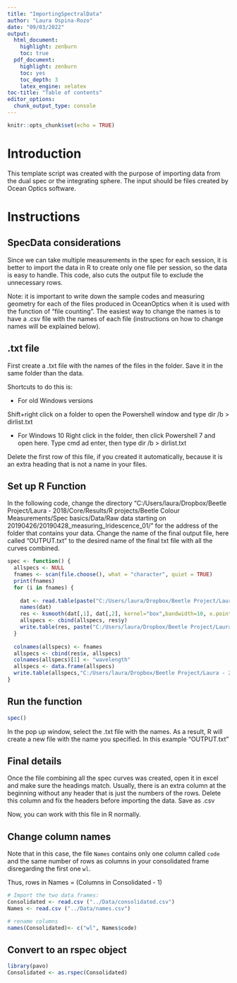 ```yaml
---
title: "ImportingSpectralData"
author: "Laura Ospina-Rozo"
date: "09/03/2022"
output: 
  html_document: 
    highlight: zenburn
    toc: true
  pdf_document: 
    highlight: zenburn
    toc: yes
    toc_depth: 3
    latex_engine: xelatex
toc-title: "Table of contents"
editor_options: 
  chunk_output_type: console
---
```


```r
knitr::opts_chunk$set(echo = TRUE)
```

# Introduction

This template script was created with the purpose of importing data from the dual spec or the integrating sphere. The input should be files created by Ocean Optics software. 

# Instructions

## SpecData considerations

Since we can take multiple measurements in the spec for each session, it is better to import the data in R to create only one file per session, so the data is easy to handle. This code, also cuts the output file to exclude the unnecessary rows.

Note: it is important to write down the sample codes and measuring geometry for each of the files produced in OceanOptics when it is used with the function of "file counting". The easiest way to change the names is to have a .csv file with the names of each file (instructions on how to change names will be explained below).

## .txt file

First create a .txt file with the names of the files in the folder. Save it in the same folder than the data. 

Shortcuts to do this is: 

- For old Windows versions 

Shift+right click on a folder to open the Powershell window and type dir /b > dirlist.txt

- For Windows 10
Right click in the folder, then click Powershell 7 and open here. Type cmd ad enter, then type dir /b > dirlist.txt

Delete the first row of this file, if you created it automatically, because it is an extra heading that is not a name in your files. 


## Set up R Function

In the following code, change the directory "C:/Users/laura/Dropbox/Beetle Project/Laura - 2018/Core/Results/R projects/Beetle Colour Measurements/Spec basics/Data/Raw data starting on 20190426/20190428_measuring_Iridescence_01/" for the address of the folder that contains your data. Change the name of the final output file, here called "OUTPUT.txt" to the desired name of the final txt file with all the curves combined.

```r

spec <- function() {
  allspecs <- NULL
  fnames <- scan(file.choose(), what = "character", quiet = TRUE)
  print(fnames)
  for (i in fnames) {
    
    dat <- read.table(paste("C:/Users/laura/Dropbox/Beetle Project/Laura - 2018/Core/Results/R projects/Beetle Colour Measurements/Spec basics/Data/Raw data starting on 20190426/20190428_measuring_Iridescence_01/",i, sep=""), skip =255)
    names(dat)
    res <- ksmooth(dat[,1], dat[,2], kernel="box",bandwidth=10, x.points=seq(300, 2100, 2))
    allspecs <- cbind(allspecs, res$y)
    write.table(res, paste("C:/Users/laura/Dropbox/Beetle Project/Laura - 2018/Core/Results/R projects/Beetle Colour Measurements/Spec basics/Data/Raw data starting on 20190426/20190428_measuring_Iridescence_01/",i, ".out", sep=""))
  }
  
  colnames(allspecs) <- fnames
  allspecs <- cbind(res$x, allspecs)
  colnames(allspecs)[1] <- "wavelength" 
  allspecs <- data.frame(allspecs)
  write.table(allspecs,"C:/Users/laura/Dropbox/Beetle Project/Laura - 2018/Core/Results/ R projects/Beetle Colour Measurements/Spec basics/Data/Raw data starting on 20190426/20190428_measuring_Iridescence_01/OUTPUT.txt")
}

```

## Run the function 

```r
spec()
```

In the pop up window, select the .txt file with the names. As a result, R will create a new file with the name you specified. In this example “OUTPUT.txt” 

## Final details

Once the file combining all the spec curves was created, open it in excel and make sure the headings match. Usually, there is an extra column at the beginning without any header that is just the numbers of the rows. Delete this column and fix the headers before importing the data. Save as .csv

Now, you can work with this file in R normally. 

## Change column names

Note that in this case, the file `Names` contains only one column called `code` and the same number of rows as columns in your consolidated frame disregarding the first one `wl`. 

Thus, rows in Names = (Columns in Consolidated - 1)

```r
# Import the two data frames:
Consolidated <- read.csv ("../Data/consolidated.csv")
Names <- read.csv ("../Data/names.csv")

# rename columns
names(Consolidated)<- c("wl", Names$code)

```

## Convert to an rspec object

```r

library(pavo)
Consolidated <- as.rspec(Consolidated)

```




